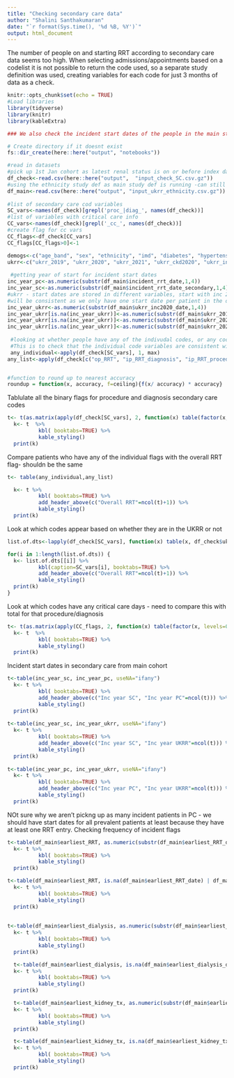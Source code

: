 ```yaml
---
title: "Checking secondary care data"
author: "Shalini Santhakumaran"
date: "`r format(Sys.time(), '%d %B, %Y')`"
output: html_document
---
```


The number of people on and starting RRT according to secondary care data seems too high. When selecting admissions/appointments based on a codelist it is not possible to return the code used, so a separate study definition was used, creating variables for each code for just 3 months of data as a check.


```r
knitr::opts_chunk$set(echo = TRUE)
#Load libraries
library(tidyverse)
library(knitr)
library(kableExtra)

### We also check the incident start dates of the people in the main study definition but not doing this for now to get some numbers before study def finishes.

# Create directory if it doesnt exist
fs::dir_create(here::here("output", "notebooks"))

#read in datasets
#pick up 1st Jan cohort as latest renal status is on or before index date
df_check<-read.csv(here::here("output",  "input_check_SC.csv.gz"))
#using the ethnicity study def as main study def is running -can still get incidence variables so doesn't matter
df_main<-read.csv(here::here("output", "input_ukrr_ethnicity.csv.gz"))
 
#list of secondary care cod variables 
SC_vars<-names(df_check)[grepl('proc_|diag_', names(df_check))]
#list of variables with critical care info
CC_vars<-names(df_check)[grepl('_cc_', names(df_check))]
#create flag for cc vars
CC_flags<-df_check[CC_vars]
CC_flags[CC_flags>0]<-1

demogs<-c("age_band", "sex", "ethnicity", "imd", "diabetes", "hypertension",  "at_risk", "region")
ukrr<-c("ukrr_2019", "ukrr_2020", "ukrr_2021", "ukrr_ckd2020", "ukrr_inc2020")
 
 #getting year of start for incident start dates
inc_year_pc<-as.numeric(substr(df_main$incident_rrt_date,1,4))
inc_year_sc<-as.numeric(substr(df_main$incident_rrt_date_secondary,1,4))
#ukrr - start dates are stored in different variables, start with inc 2020 then look at prevalent cohorts, replacing missing values only
#will be consistent as we only have one start date per patient in the data that was sent
inc_year_ukrr<-as.numeric(substr(df_main$ukrr_inc2020_date,1,4))
inc_year_ukrr[is.na(inc_year_ukrr)]<-as.numeric(substr(df_main$ukrr_2019_startdate,1,4))
inc_year_ukrr[is.na(inc_year_ukrr)]<-as.numeric(substr(df_main$ukrr_2020_startdate,1,4))
inc_year_ukrr[is.na(inc_year_ukrr)]<-as.numeric(substr(df_main$ukrr_2021_startdate,1,4))
 
 #looking at whether people have any of the indivudal codes, or any codes on the codelists. 
 #This is to check that the individual code variables are consistent with the study def variables that look at the whole codelist together.
 any_individual<-apply(df_check[SC_vars], 1, max)
any_list<-apply(df_check[c("op_RRT", "ip_RRT_diagnosis", "ip_RRT_procedure")], 1, max)


#function to round up to nearest accuracy
roundup = function(x, accuracy, f=ceiling){f(x/ accuracy) * accuracy}
```

Tablulate all the binary flags for procedure and diagnosis secondary care codes

```r

t<- t(as.matrix(apply(df_check[SC_vars], 2, function(x) table(factor(x, levels=0:1)))))
  k<- t  %>%
          kbl( booktabs=TRUE) %>%
          kable_styling()
  print(k)
```


Compare patients who have any of the individual flags with the overall RRT flag- shouldn be the same

```r

t<- table(any_individual,any_list)

  k<- t %>%
          kbl( booktabs=TRUE) %>%
          add_header_above(c("Overall RRT"=ncol(t)+1)) %>%
          kable_styling()
  print(k)
```

Look at which codes appear based on whether they are in the UKRR or not
```r

list.of.dts<-lapply(df_check[SC_vars], function(x) table(x, df_check$ukrr_2019, useNA="ifany"))

for(i in 1:length(list.of.dts)) {
  k<- list.of.dts[[i]] %>%
          kbl(caption=SC_vars[i], booktabs=TRUE) %>%
          add_header_above(c("Overall RRT"=ncol(t)+1)) %>%
          kable_styling()
  print(k)
}
```

Look at which codes have any critical care days - need to compare this with total for that procedure/diagnosis
```r

t<- t(as.matrix(apply(CC_flags, 2, function(x) table(factor(x, levels=0:1)))))
  k<- t  %>%
          kbl( booktabs=TRUE) %>%
          kable_styling()
  print(k)
```

Incident start dates in secondary care from main cohort

```r
t<-table(inc_year_sc, inc_year_pc, useNA="ifany")
  k<- t %>%
          kbl( booktabs=TRUE) %>%
          add_header_above(c("Inc year SC", "Inc year PC"=ncol(t))) %>%
          kable_styling()
  print(k)
  
t<-table(inc_year_sc, inc_year_ukrr, useNA="ifany")
  k<- t %>%
          kbl( booktabs=TRUE) %>%
          add_header_above(c("Inc year SC", "Inc year UKRR"=ncol(t))) %>%
          kable_styling()
  print(k)
  
t<-table(inc_year_pc, inc_year_ukrr, useNA="ifany")
  k<- t %>%
          kbl( booktabs=TRUE) %>%
          add_header_above(c("Inc year PC", "Inc year UKRR"=ncol(t))) %>%
          kable_styling()
  print(k)

```
NOt sure why we aren't pickng up as many incident patients in PC - we should have start dates for all prevalent patients
at least because they have at least one RRT entry. Checking frequency of incident flags 

```r
t<-table(df_main$earliest_RRT, as.numeric(substr(df_main$earliest_RRT_date,1,4)), useNA="ifany")
  k<- t %>%
          kbl( booktabs=TRUE) %>%
          kable_styling()
  print(k)

t<-table(df_main$earliest_RRT, is.na(df_main$earliest_RRT_date) | df_main$earliest_RRT_date=="", useNA="ifany")
  k<- t %>%
          kbl( booktabs=TRUE) %>%
          kable_styling()
  print(k)
  
  
t<-table(df_main$earliest_dialysis, as.numeric(substr(df_main$earliest_dialysis_date,1,4)), useNA="ifany")
  k<- t %>%
          kbl( booktabs=TRUE) %>%
          kable_styling()
  print(k)

  t<-table(df_main$earliest_dialysis, is.na(df_main$earliest_dialysis_date) | df_main$earliest_dialysis_date=="", useNA="ifany")
  k<- t %>%
          kbl( booktabs=TRUE) %>%
          kable_styling()
  print(k)

  t<-table(df_main$earliest_kidney_tx, as.numeric(substr(df_main$earliest_kidney_tx_date,1,4)), useNA="ifany")
  k<- t %>%
          kbl( booktabs=TRUE) %>%
          kable_styling()
  print(k)

  t<-table(df_main$earliest_kidney_tx, is.na(df_main$earliest_kidney_tx_date) | df_main$earliest_kidney_tx_date=="", useNA="ifany")
  k<- t %>%
          kbl( booktabs=TRUE) %>%
          kable_styling()
  print(k)

```